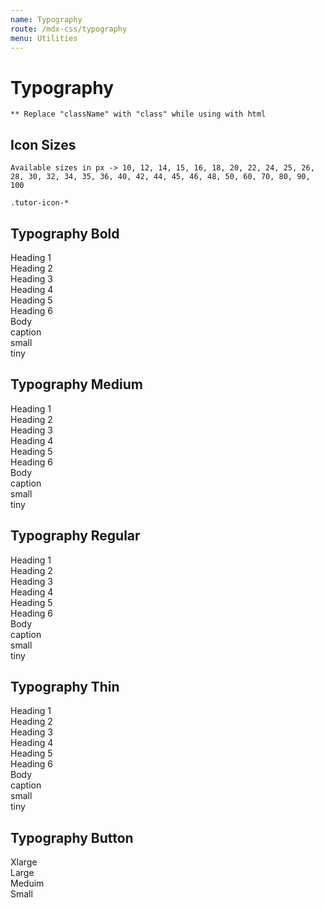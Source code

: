 ```yaml
---
name: Typography
route: /mdx-css/typography
menu: Utilities
---
```



# Typography

`** Replace "className" with "class" while using with html`

## Icon Sizes

`Available sizes in px -> 10, 12, 14, 15, 16, 18, 20, 22, 24, 25, 26, 28, 30, 32, 34, 35, 36, 40, 42, 44, 45, 46, 48, 50, 60, 70, 80, 90, 100`

```
.tutor-icon-*

```

<Playground>
	<div className="tutor-bs-d-flex tutor-bs-align-items-center">
		<span class="tutor-icon-10 ttr-user-filled"></span>
		<span class="tutor-icon-20 ttr-user-filled"></span>
		<span class="tutor-icon-30 ttr-user-filled"></span>
		<span class="tutor-icon-40 ttr-user-filled"></span>
		<span class="tutor-icon-50 ttr-user-filled"></span>
		<span class="tutor-icon-60 ttr-user-filled"></span>
		<span class="tutor-icon-70 ttr-user-filled"></span>
		<span class="tutor-icon-80 ttr-user-filled"></span>
		<span class="tutor-icon-90 ttr-user-filled"></span>
		<span class="tutor-icon-100 ttr-user-filled"></span>
	</div>
</Playground>

## Typography Bold

<Playground>
	<div className="tutor-text-bold-h1 tutor-mb-10">Heading 1</div>
	<div className="tutor-text-bold-h2 tutor-mb-10">Heading 2</div>
	<div className="tutor-text-bold-h3 tutor-mb-10">Heading 3</div>
	<div className="tutor-text-bold-h4 tutor-mb-10">Heading 4</div>
	<div className="tutor-text-bold-h5 tutor-mb-10">Heading 5</div>
	<div className="tutor-text-bold-h6 tutor-mb-10">Heading 6</div>
	<div className="tutor-text-bold-body tutor-mb-10">Body</div>
	<div className="tutor-text-bold-caption tutor-mb-10">caption</div>
	<div className="tutor-text-bold-small tutor-mb-10">small</div>
	<div className="tutor-text-bold-tiny tutor-mb-10">tiny</div>
</Playground>

## Typography Medium

<Playground>
	<div className="tutor-text-medium-h1 tutor-mb-10">Heading 1</div>
	<div className="tutor-text-medium-h2 tutor-mb-10">Heading 2</div>
	<div className="tutor-text-medium-h3 tutor-mb-10">Heading 3</div>
	<div className="tutor-text-medium-h4 tutor-mb-10">Heading 4</div>
	<div className="tutor-text-medium-h5 tutor-mb-10">Heading 5</div>
	<div className="tutor-text-medium-h6 tutor-mb-10">Heading 6</div>
	<div className="tutor-text-medium-body tutor-mb-10">Body</div>
	<div className="tutor-text-medium-caption tutor-mb-10">caption</div>
	<div className="tutor-text-medium-small tutor-mb-10">small</div>
	<div className="tutor-text-medium-tiny tutor-mb-10">tiny</div>
</Playground>

## Typography Regular

<Playground>
	<div className="tutor-text-regular-h1 tutor-mb-10">Heading 1</div>
	<div className="tutor-text-regular-h2 tutor-mb-10">Heading 2</div>
	<div className="tutor-text-regular-h3 tutor-mb-10">Heading 3</div>
	<div className="tutor-text-regular-h4 tutor-mb-10">Heading 4</div>
	<div className="tutor-text-regular-h5 tutor-mb-10">Heading 5</div>
	<div className="tutor-text-regular-h6 tutor-mb-10">Heading 6</div>
	<div className="tutor-text-regular-body tutor-mb-10">Body</div>
	<div className="tutor-text-regular-caption tutor-mb-10">caption</div>
	<div className="tutor-text-regular-small tutor-mb-10">small</div>
	<div className="tutor-text-regular-tiny tutor-mb-10">tiny</div>
</Playground>

## Typography Thin

<Playground>
	<div className="tutor-text-thin-h1 tutor-mb-10">Heading 1</div>
	<div className="tutor-text-thin-h2 tutor-mb-10">Heading 2</div>
	<div className="tutor-text-thin-h3 tutor-mb-10">Heading 3</div>
	<div className="tutor-text-thin-h4 tutor-mb-10">Heading 4</div>
	<div className="tutor-text-thin-h5 tutor-mb-10">Heading 5</div>
	<div className="tutor-text-thin-h6 tutor-mb-10">Heading 6</div>
	<div className="tutor-text-thin-body tutor-mb-10">Body</div>
	<div className="tutor-text-thin-caption tutor-mb-10">caption</div>
	<div className="tutor-text-thin-small tutor-mb-10">small</div>
	<div className="tutor-text-thin-tiny tutor-mb-10">tiny</div>
</Playground>

## Typography Button

<Playground>
	<div className="tutor-text-btn-xlarge tutor-mb-10">Xlarge</div>
	<div className="tutor-text-btn-large tutor-mb-10">Large</div>
	<div className="tutor-text-btn-meduim tutor-mb-10">Meduim</div>
	<div className="tutor-text-btn-small tutor-mb-10">Small</div>
</Playground>
